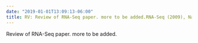 ```yaml
---
date: "2019-01-01T13:09:13-06:00"
title: RV: Review of RNA-Seq paper. more to be added.RNA-Seq (2009), Nature Genetics, nn pp
---
```


Review of RNA-Seq paper. more to be added.